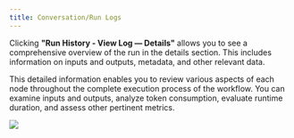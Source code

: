 ```yaml
---
title: Conversation/Run Logs
---
```


Clicking **"Run History - View Log — Details"** allows you to see a comprehensive overview of the run in the details section. This includes information on inputs and outputs, metadata, and other relevant data.

This detailed information enables you to review various aspects of each node throughout the complete execution process of the workflow. You can examine inputs and outputs, analyze token consumption, evaluate runtime duration, and assess other pertinent metrics.

![](../../../images/assets/conversation-logs.png)

